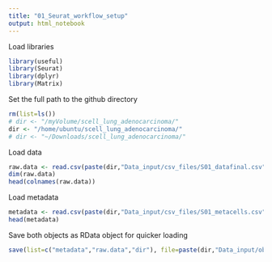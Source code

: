 ```yaml
---
title: "01_Seurat_workflow_setup"
output: html_notebook
---
```


Load libraries
```r
library(useful)
library(Seurat)
library(dplyr)
library(Matrix)
```

Set the full path to the github directory 
```r
rm(list=ls())
# dir <- "/myVolume/scell_lung_adenocarcinoma/"
dir <- "/home/ubuntu/scell_lung_adenocarcinoma/"
# dir <- "~/Downloads/scell_lung_adenocarcinoma/"
```

Load data
```r
raw.data <- read.csv(paste(dir,"Data_input/csv_files/S01_datafinal.csv", sep=""), header=T, row.names = 1)
dim(raw.data)
head(colnames(raw.data))
```

Load metadata
```r
metadata <- read.csv(paste(dir,"Data_input/csv_files/S01_metacells.csv", sep=""), row.names=1, header=T)
head(metadata)
```

Save both objects as RData object for quicker loading 
```r
save(list=c("metadata","raw.data","dir"), file=paste(dir,"Data_input/objects/S01_Data_and_metadata.RData", sep=""))
```